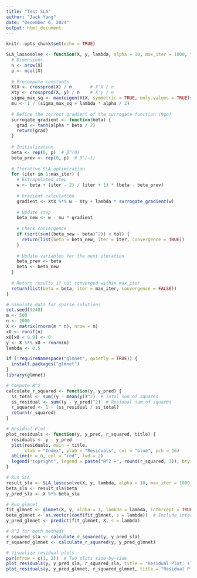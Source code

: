 ```yaml
---
title: "Test SLA"
author: "Jack Yang"
date: "December 6, 2024"
output: html_document
---
```


```r
knitr::opts_chunk$set(echo = TRUE)
```

```r
SLA_lassosolve <- function(X, y, lambda, alpha = 10, max_iter = 1000, tol = 1e-6) {
  # Dimensions
  n <- nrow(X)
  p <- ncol(X)
  
  # Precompute constants
  XtX <- crossprod(X) / n       # X'X / n
  Xty <- crossprod(X, y) / n    # X'y / n
  sigma_max_sq <- max(eigen(XtX, symmetric = TRUE, only.values = TRUE)$values)
  mu <- 1 / (sigma_max_sq + lambda * alpha / 2)
  
  # Define the correct gradient of the surrogate function (∇φα)
  surrogate_gradient <- function(beta) {
    grad <- tanh(alpha * beta / 2)
    return(grad)
  }
  
  # Initialization
  beta <- rep(0, p)  # β^(0)
  beta_prev <- rep(0, p)  # β^(−1)
  
  # Iterative SLA optimization
  for (iter in 1:max_iter) {
    # Extrapolated step
    w <- beta + (iter - 2) / (iter + 1) * (beta - beta_prev)
    
    # Gradient calculation
    gradient <- XtX %*% w - Xty + lambda * surrogate_gradient(w)
    
    # Update step
    beta_new <- w - mu * gradient
    
    # Check convergence
    if (sqrt(sum((beta_new - beta)^2)) < tol) {
      return(list(beta = beta_new, iter = iter, convergence = TRUE))
    }
    
    # Update variables for the next iteration
    beta_prev <- beta
    beta <- beta_new
  }
  
  # Return results if not converged within max_iter
  return(list(beta = beta, iter = max_iter, convergence = FALSE))
}
```

```r
# Simulate data for sparse solutions
set.seed(9248)
m <- 500
n <- 2000
X <- matrix(rnorm(m * n), nrow = m)
x0 <- runif(n)
x0[x0 < 0.9] <- 0
y <- X %*% x0 + rnorm(m)
lambda <- 0.5
```

```r
if (!requireNamespace("glmnet", quietly = TRUE)) {
  install.packages("glmnet")
}
library(glmnet)

# Compute R^2
calculate_r_squared <- function(y, y_pred) {
  ss_total <- sum((y - mean(y))^2)  # Total sum of squares
  ss_residual <- sum((y - y_pred)^2)  # Residual sum of squares
  r_squared <- 1 - (ss_residual / ss_total)
  return(r_squared)
}

# Residual Plot
plot_residuals <- function(y, y_pred, r_squared, title) {
  residuals <- y - y_pred
  plot(residuals, main = title,
       xlab = "Index", ylab = "Residuals", col = "blue", pch = 16)
  abline(h = 0, col = "red", lwd = 2)
  legend("topright", legend = paste("R^2 =", round(r_squared, 3)), bty = "n", cex = 1.2)
}

# Run SLA
result_sla <- SLA_lassosolve(X, y, lambda, alpha = 10, max_iter = 1000, tol = 1e-6)
beta_sla <- result_sla$beta
y_pred_sla <- X %*% beta_sla

# Run glmnet
fit_glmnet <- glmnet(X, y, alpha = 1, lambda = lambda, intercept = TRUE)
beta_glmnet <- as.vector(coef(fit_glmnet, s = lambda))  # Include intercept term
y_pred_glmnet <- predict(fit_glmnet, X, s = lambda)

# R^2 for both methods
r_squared_sla <- calculate_r_squared(y, y_pred_sla)
r_squared_glmnet <- calculate_r_squared(y, y_pred_glmnet)

# Visualize residual plots
par(mfrow = c(1, 2))  # Two plots side-by-side
plot_residuals(y, y_pred_sla, r_squared_sla, title = "Residual Plot: sla")
plot_residuals(y, y_pred_glmnet, r_squared_glmnet, title = "Residual Plot: glmnet")
```


